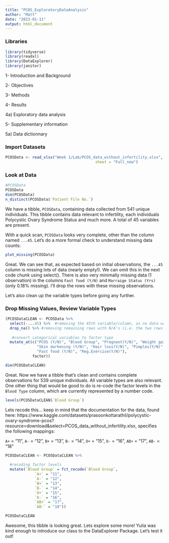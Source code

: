 ```yaml
---
title: "PCOS_ExploratoryDataAnalysis"
author: "Matt"
date: "2023-01-11"
output: html_document
---
```


### Libraries
```r
library(tidyverse)
library(readxl)
library(DataExplorer)
library(janitor)
```

1- Introduction and Background

2- Objectives

3- Methods

4- Results

4a) Exploratory data analysis

5- Supplementary information

5a) Data dictionnary


### Import Datasets

```r
PCOSData <- read_xlsx("Week 1/Lab/PCOS_data_without_infertility.xlsx", 
                                        sheet = "Full_new")
```


### Look at Data

```r

#PCOSData
PCOSData 
dim(PCOSData)
n_distinct(PCOSData$`Patient File No.`)

```

We have a tibble, `PCOSData`, containing data collected from 541 unique individuals. This tibble contains data relevant to infertility, each individuals Polycystic Ovary Syndrome Status and much more. A total of 45 variables are present. 


With a quick scan, `PCOSData` looks very complete, other than the column named `...45`. Let's do a more formal check to understand missing data counts:

```r
plot_missing(PCOSData)
```

Great. We can see that, as expected based on initial observations, the `...45` column is missing lots of data (nearly empty!). We can omit this in the next code chunk using select(). There is also very minimally missing data (1 observation) in the columns `Fast food (Y/N)` and `Marraige Status (Yrs)` (only 0.18% missing). I'll drop the rows with these missing observations. 

Let's also clean up the variable types before going any further.

### Drop Missing Values, Review Variable Types

```r
(PCOSDataCLEAN <- PCOSData %>% 
  select(-...45) %>%  #removing the 45th variable/column, as no data was present
  drop_na() %>% #removing remaining rows with N/A's (i.e. the two rows missing fast food and marriage status observations)
   
   #convert categorical variables to factor type
  mutate_at(c("PCOS (Y/N)", "Blood Group", "Pregnant(Y/N)", "Weight gain(Y/N)", "hair growth(Y/N)", 
              "Skin darkening (Y/N)", "Hair loss(Y/N)", "Pimples(Y/N)", 
              "Fast food (Y/N)", "Reg.Exercise(Y/N)"), 
            factor))

dim(PCOSDataCLEAN)
```

Great. Now we have a tibble that's clean and contains complete observations for 539 unique individuals. All variable types are also relevant. One other thing that would be good to do is re-code the factor levels in the `Blood Type` column, which are currently represented by a number code. 

```r
levels(PCOSDataCLEAN$`Blood Group`)
```

Lets recode this... keep in mind that the documentation for the data, found here: https://www.kaggle.com/datasets/prasoonkottarathil/polycystic-ovary-syndrome-pcos?resource=download&select=PCOS_data_without_infertility.xlsx, specifies the following mappings: 

`A+` = "11", 
`A-` = "12",
`B+` = "13",
`B-` = "14",
`O+` = "15",
`O-` = "16",
`AB+` = "17",
`AB-` = "18"

```r
PCOSDataCLEAN <- PCOSDataCLEAN %>% 
  
  #recoding factor levels
  mutate(`Blood Group` = fct_recode(`Blood Group`, 
             `A+` = "11", 
             `A-` = "12",
             `B+` = "13",
             `B-` = "14",
             `O+` = "15",
             `O-` = "16",
             `AB+` = "17",
             `AB-` = "18"))

PCOSDataCLEAN
```

Awesome, this tibble is looking great. Lets explore some more! Yulia was kind enough to introduce our class to the DataExplorer Package. Let's test it out!



```r

```



